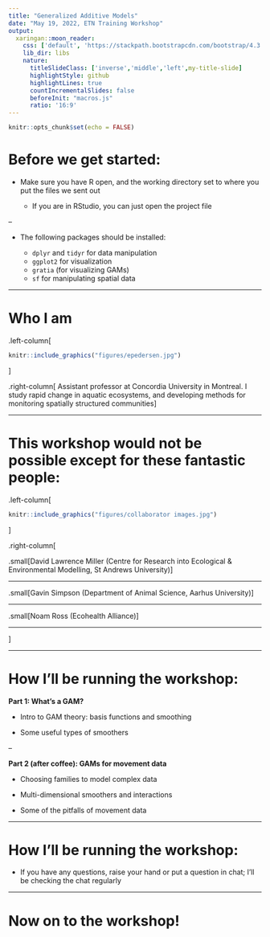 ```yaml
---
title: "Generalized Additive Models"
date: "May 19, 2022, ETN Training Workshop"
output:
  xaringan::moon_reader:
    css: ['default', 'https://stackpath.bootstrapcdn.com/bootstrap/4.3.1/css/bootstrap.min.css', 'slides.css']
    lib_dir: libs
    nature:
      titleSlideClass: ['inverse','middle','left',my-title-slide]
      highlightStyle: github
      highlightLines: true
      countIncrementalSlides: false
      beforeInit: "macros.js"
      ratio: '16:9'
---
```


```r
knitr::opts_chunk$set(echo = FALSE)
```


# Before we get started:

* Make sure you have R open, and the working directory set to where you put the files we sent out

  * If you are in RStudio, you can just open the project file

--

* The following packages should be installed:

  * `dplyr` and `tidyr` for data manipulation
  * `ggplot2` for visualization
  * `gratia` (for visualizing GAMs)
  * `sf` for manipulating spatial data

---

# Who I am


.left-column[ 
```r
knitr::include_graphics("figures/epedersen.jpg")

```

]

.right-column[
Assistant professor at Concordia University in Montreal. I study rapid change in aquatic ecosystems, and developing methods for monitoring spatially structured communities
]



---

# This workshop would not be possible  except for these fantastic people:


.left-column[ 

```r
knitr::include_graphics("figures/collaborator images.jpg")

```
]

.right-column[


.small[David Lawrence Miller (Centre for Research into Ecological & Environmental Modelling, St Andrews University)]

----------------------------

.small[Gavin Simpson (Department of Animal Science, Aarhus University)]

----------------------------

.small[Noam Ross (Ecohealth Alliance)]


----------------------------


]

---


# How I'll be running the workshop:


**Part 1: What's a GAM?** 

  *  Intro to GAM theory: basis functions and smoothing

  * Some useful types of smoothers

--

**Part 2 (after coffee): GAMs for movement data **

  * Choosing families to model complex data
  
  * Multi-dimensional smoothers and interactions
  
  * Some of the pitfalls of movement data

---

# How I'll be running the workshop:


* If you have any questions, raise your hand or put a question in chat; 
I'll be checking the chat regularly





---


# Now on to the workshop! 
